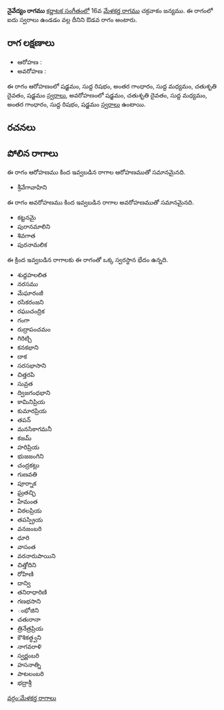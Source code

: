 {{Infobox ragam
	| name          	= నైవేద్యం
	| synonym	    	= 
	| mela          	= 
	| chakra        	= 
	| janaka        	= 
	| type          	= ఔడవ
	| arohanam      	= {{svaraC|S|R1|G3|M1|D2|S'}} 
	| avarohanam    	= {{svaraC|S'|D2|M1|G3|R1|S}}
	| jeeva         	=
	| chhaya        	=
	| nyasa         	=
	| vishesha      	= 
	| equivalent  		= 
}}
{{కర్ణాటక సంగీత రాగాలు}}
'''నైవేద్యం రాగము''' [[కర్ణాటక సంగీతం]]లో 16వ [[మేళకర్త రాగము]] చక్రవాకం జన్యము.  ఈ రాగంలో ఐదు స్వరాలు ఉండడం వల్ల దీనిని ఔడవ రాగం అంటారు.


==రాగ లక్షణాలు==


* ఆరోహణ : {{svaraC|S|R1|G3|M1|D2|S'}} 
* అవరోహణ : {{svaraC|S'|D2|M1|G3|R1|S}}

ఈ రాగం ఆరోహణంలో షడ్జమం, సుద్ద రిషభం, అంతర గాంధారం, సుద్ద మధ్యమం, చతుశృతి దైవతం, షడ్జమం [[స్వరాలు]], అవరోహణంలో షడ్జమం, చతుశృతి దైవతం, సుద్ద మధ్యమం, అంతర గాంధారం, సుద్ద రిషభం, షడ్జమం [[స్వరాలు]] ఉంటాయి.

==రచనలు==



==పోలిన రాగాలు==
ఈ రాగం ఆరోహణము కింద ఇవ్వబడిన రాగాల ఆరోహణముతో సమానమైనది.
* శ్రీవేగావాహిని

ఈ రాగం అవరోహణము కింద ఇవ్వబడిన రాగాల అవరోహణముతో సమానమైనది.
* కట్టనమై
* పురానమాలిని
* శివగాత
* పురనామలిక

ఈ క్రింద ఇవ్వబడిన రాగాలకు ఈ రాగంతో ఒక్క స్వరస్థాన భేదం ఉన్నది.
* శుద్దహలలిత
* నరసము
* మేఘారంజీ
* రసికరంజని
* రఘుచంద్రిక
* గంగా
* రుద్రాపంచమం
* గిరిట్చి
* కనకభాని
* దాక
* సరసభాసాని
* చిత్తరపి
* సువ్రత
* ద్విజగంధభాని
* కామినిప్రియ
* కుమారప్రియ
* తపన్
* మనసికాగమనీ
* కజమ్
* హరిప్రియ
* భుజజంగిని
* చంద్రకట్లు
* గుణవతి
* పూర్నాక
* ఘ్రతచ్ఛి
* హేమంత
* విఠలప్రియ
* తపస్ప్రియ
* వనజంబరి
* ధూరి
* వాసంత
* వరనారుపాయిని
* చిత్తోదిని
* రోహిణి
* దాన్వి
* తనిరాధారిణి
* గణభసాని
* ంభోజిని
* చతురానా
* త్రినేత్రప్రియ
* కౌశికత్ధ్వని
* నాగవరాళి
* స్వర్ణంబరి
* హసనాత్ని
* పాటలంబరి
* భద్రాశ్రీ



[[వర్గం:మేళకర్త రాగాలు]]